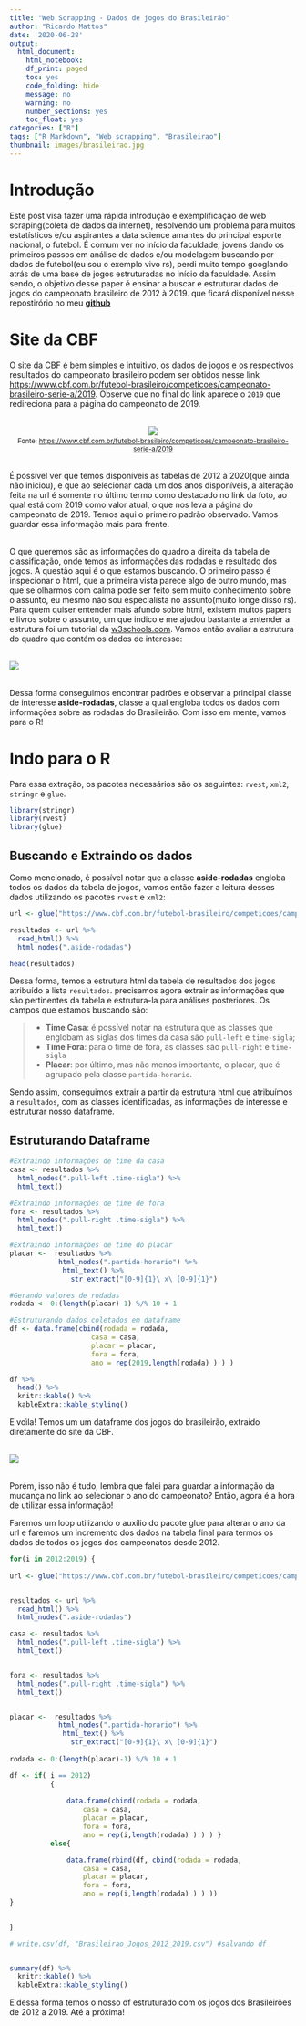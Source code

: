 ```yaml
---
title: "Web Scrapping - Dados de jogos do Brasileirão"
author: "Ricardo Mattos"
date: '2020-06-28'
output:
  html_document:
    html_notebook:
    df_print: paged
    toc: yes
    code_folding: hide
    message: no
    warning: no
    number_sections: yes
    toc_float: yes
categories: ["R"]
tags: ["R Markdown", "Web scrapping", "Brasileirao"]
thumbnail: images/brasileirao.jpg
---
```


# Introdução


Este post visa fazer uma rápida introdução e exemplificação de web scraping(coleta de dados da internet), resolvendo um problema para muitos estatísticos e/ou aspirantes a data science amantes do principal esporte nacional, o futebol. É comum ver no início da faculdade, jovens dando os primeiros passos em análise de dados e/ou modelagem buscando por dados de futebol(eu sou o exemplo vivo rs), perdi muito tempo googlando atrás de uma base de jogos estruturadas no início da faculdade. Assim sendo, o objetivo desse paper é ensinar a buscar e estruturar dados de jogos do campeonato brasileiro de 2012 à 2019. que ficará disponível nesse repostirório no meu **[github](https://github.com/ricardomattos05/Scraping_Brasileirao)**

# Site da CBF

O site da [CBF](https://www.cbf.com.br) é bem simples e intuitivo, os dados de jogos e os respectivos resultados do campeonato brasileiro podem ser obtidos nesse link <https://www.cbf.com.br/futebol-brasileiro/competicoes/campeonato-brasileiro-serie-a/2019>. Observe que no final do link aparece o `2019` que redireciona para a página do campeonato de 2019. 

<center>
<br>![](Imgs/site_CBF_bra2019.png)
<small></br>Fonte: <https://www.cbf.com.br/futebol-brasileiro/competicoes/campeonato-brasileiro-serie-a/2019></small>
</br>
</center>

<br>
É possível ver que temos disponíveis as tabelas de 2012 à 2020(que ainda não iniciou), e que ao selecionar cada um dos anos disponíveis, a alteração feita na url é somente no último termo como destacado no link da foto, ao qual está com 2019 como valor atual, o que nos leva a página do campeonato de 2019. Temos aqui o primeiro padrão observado. Vamos guardar essa informação mais para frente.
</br>

<br>
O que queremos são as informações do quadro a direita da tabela de classificação, onde temos as informações das rodadas e resultado dos jogos. A questão aqui é o que estamos buscando. O primeiro passo é inspecionar o html, que a primeira vista parece algo de outro mundo, mas que se olharmos com calma pode ser feito sem muito conhecimento sobre o assunto, eu mesmo não sou especialista no assunto(muito longe disso rs). Para quem quiser entender mais afundo sobre html, existem muitos papers e livros sobre o assunto, um que indico e me ajudou bastante a entender a estrutura foi um tutorial da [w3schools.com](https://www.w3schools.com/html/html_intro.asp). Vamos então avaliar a estrutura do quadro que contém os dados de interesse:
</br>

<br>![](https://www.fulljoin.com.br/images/html_scraping.gif)</br>

<br>
Dessa forma conseguimos encontrar padrões e observar a principal classe de interesse **aside-rodadas**, classe a qual engloba todos os dados com informações sobre as rodadas do Brasileirão. Com isso em mente, vamos para o R!
</br>

# Indo para o R

Para essa extração, os pacotes necessários são os seguintes: `rvest`, `xml2`, `stringr` e `glue`.

```r
library(stringr)
library(rvest)
library(glue)

```


<!-- Lembra do termo `2019` que mencionei? Agora é hora de utilizar essa informação. Como destacado esse termo se altera para cada ano do campeonato selecionado, então precisaremos fazer um loop para consultar todos os anos de interesse(2012-2019). -->
## Buscando e Extraindo os dados

Como mencionado, é possível notar que a classe **aside-rodadas** engloba todos os dados da tabela de jogos, vamos então fazer a leitura desses dados utilizando os pacotes `rvest` e `xml2`:

```r
url <- glue("https://www.cbf.com.br/futebol-brasileiro/competicoes/campeonato-brasileiro-serie-a/2019")

resultados <- url %>% 
  read_html() %>% 
  html_nodes(".aside-rodadas")

head(resultados)
```

Dessa forma, temos a estrutura html da tabela de resultados dos jogos atribuído a lista `resultados`. precisamos agora extrair as informações que são pertinentes da tabela e estrutura-la para análises posteriores. Os campos que estamos buscando são:

> * **Time Casa**: é possível notar na estrutura que as classes que englobam as siglas dos times da casa são `pull-left` e `time-sigla`; 
> * **Time Fora**: para o time de fora, as classes são `pull-right` e `time-sigla`
> * **Placar**: por último, mas não menos importante, o placar, que é agrupado pela classe `partida-horario`.

Sendo assim, conseguimos extrair a partir da estrutura html que atribuímos a `resultados`, com as classes identificadas, as informações de interesse e estruturar nosso dataframe.

## Estruturando Dataframe
```r

#Extraindo informações de time da casa
casa <- resultados %>% 
  html_nodes(".pull-left .time-sigla") %>% 
  html_text()

#Extraindo informações de time de fora
fora <- resultados %>% 
  html_nodes(".pull-right .time-sigla") %>% 
  html_text()

#Extraindo informações de time do placar
placar <-  resultados %>% 
            html_nodes(".partida-horario") %>%
             html_text() %>%
               str_extract("[0-9]{1}\ x\ [0-9]{1}")

#Gerando valores de rodadas    
rodada <- 0:(length(placar)-1) %/% 10 + 1

#Estruturando dados coletados em dataframe
df <- data.frame(cbind(rodada = rodada,
                    casa = casa,
                    placar = placar,
                    fora = fora,
                    ano = rep(2019,length(rodada) ) ) )

df %>% 
  head() %>%
  knitr::kable() %>% 
  kableExtra::kable_styling() 


```


E voìla! Temos um um dataframe dos jogos do brasileirão, extraído diretamente do site da CBF.

<br>![](https://media.tenor.com/images/e51f4b0cfdef4203774fff000f98b818/tenor.gif)</br>


<br> Porém, isso não é tudo, lembra que falei para guardar a informação da mudança no link ao selecionar o ano do campeonato? Então, agora é a hora de utilizar essa informação! </br>

Faremos um loop utilizando o auxílio do pacote glue para alterar o ano da url e faremos um incremento dos dados na tabela final para termos os dados de todos os jogos dos campeonatos desde 2012.


```r

for(i in 2012:2019) {
  
url <- glue("https://www.cbf.com.br/futebol-brasileiro/competicoes/campeonato-brasileiro-serie-a/{i}")


resultados <- url %>% 
  read_html() %>% 
  html_nodes(".aside-rodadas")

casa <- resultados %>% 
  html_nodes(".pull-left .time-sigla") %>% 
  html_text()


fora <- resultados %>% 
  html_nodes(".pull-right .time-sigla") %>% 
  html_text()


placar <-  resultados %>% 
            html_nodes(".partida-horario") %>%
             html_text() %>%
               str_extract("[0-9]{1}\ x\ [0-9]{1}")
    
rodada <- 0:(length(placar)-1) %/% 10 + 1

df <- if( i == 2012)
          { 
       
              data.frame(cbind(rodada = rodada,
                  casa = casa,
                  placar = placar,
                  fora = fora,
                  ano = rep(i,length(rodada) ) ) ) }
          else{

              data.frame(rbind(df, cbind(rodada = rodada,
                  casa = casa,
                  placar = placar,
                  fora = fora,
                  ano = rep(i,length(rodada) ) ) ))
}
 

}

# write.csv(df, "Brasileirao_Jogos_2012_2019.csv") #salvando df


summary(df) %>% 
  knitr::kable() %>% 
  kableExtra::kable_styling() 

```


E dessa forma temos o nosso df estruturado com os jogos dos Brasileirões de 2012 a 2019. Até a próxima!
